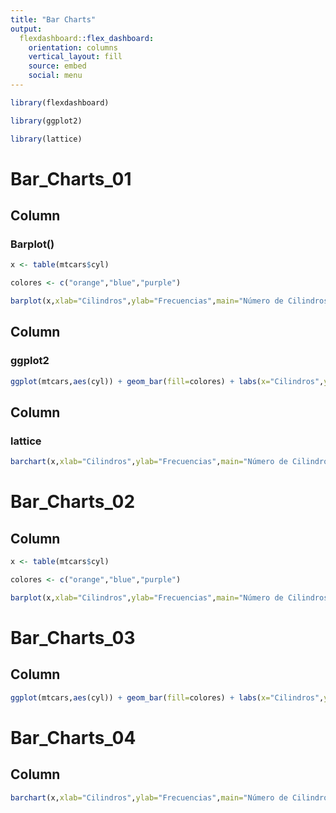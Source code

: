 ```yaml
---
title: "Bar Charts"
output: 
  flexdashboard::flex_dashboard:
    orientation: columns
    vertical_layout: fill
    source: embed
    social: menu
---
```


```r
library(flexdashboard)

library(ggplot2)

library(lattice)

```


# Bar_Charts_01 {data-icon="fa-chart-bar"}

Column {data-width=333}
-----------------------------------------------------------------------

### Barplot()

```r
x <- table(mtcars$cyl)

colores <- c("orange","blue","purple")

barplot(x,xlab="Cilindros",ylab="Frecuencias",main="Número de Cilindros",col=colores)
```

Column {data-width=333}
-----------------------------------------------------------------------

### ggplot2

```r
ggplot(mtcars,aes(cyl)) + geom_bar(fill=colores) + labs(x="Cilindros",y="Frecuencias",title="Número de Cilindros") + theme_dark()
```

Column {data-width=333}
-----------------------------------------------------------------------

### lattice

```r
barchart(x,xlab="Cilindros",ylab="Frecuencias",main="Número de Cilindros",col=colores,horizontal = FALSE)
```

# Bar_Charts_02

Column {data-width=999}
-----------------------------------------------------------------------

```r
x <- table(mtcars$cyl)

colores <- c("orange","blue","purple")

barplot(x,xlab="Cilindros",ylab="Frecuencias",main="Número de Cilindros",col=colores)
```

# Bar_Charts_03

Column {data-width=999}
-----------------------------------------------------------------------

```r
ggplot(mtcars,aes(cyl)) + geom_bar(fill=colores) + labs(x="Cilindros",y="Frecuencias",title="Número de Cilindros") + theme_dark()
```

# Bar_Charts_04

Column {data-width=1000}
-----------------------------------------------------------------------

```r
barchart(x,xlab="Cilindros",ylab="Frecuencias",main="Número de Cilindros",col=colores,horizontal = FALSE)
```

